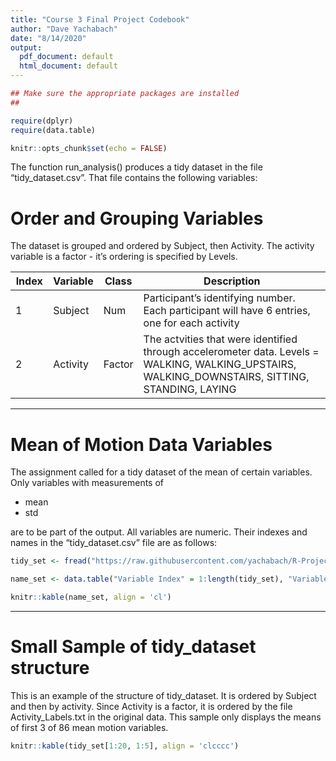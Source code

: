 ```yaml
---
title: "Course 3 Final Project Codebook"
author: "Dave Yachabach"
date: "8/14/2020"
output:
  pdf_document: default
  html_document: default
---
```


```r

## Make sure the appropriate packages are installed
## 

require(dplyr)
require(data.table)

knitr::opts_chunk$set(echo = FALSE)
```

The function run_analysis() produces a tidy dataset in the file 
"tidy_dataset.csv".  That file contains the following variables: 

# Order and Grouping Variables

The dataset is grouped and ordered by Subject, then Activity.  The activity variable is a factor - it's ordering is specified by Levels.  

Index|Variable|Class|Description
-|-|-|-----
1|Subject|Num|Participant's identifying number.  Each participant will have 6 entries, one for each activity  
2|Activity|Factor|The actvities that were identified through accelerometer data. Levels = WALKING, WALKING_UPSTAIRS, WALKING_DOWNSTAIRS, SITTING, STANDING, LAYING  

***  
# Mean of Motion Data Variables  

The assignment called for a tidy dataset of the mean of certain variables.  Only variables with measurements of  

- mean  
- std  
  
are to be part of the output.  All variables are numeric.  Their indexes and names in the "tidy_dataset.csv" file are as follows:  


```r

tidy_set <- fread("https://raw.githubusercontent.com/yachabach/R-Project---Course-3-Final/master/tidy_dataset.csv")

name_set <- data.table("Variable Index" = 1:length(tidy_set), "Variable Name" = colnames(tidy_set))

knitr::kable(name_set, align = 'cl')
```

***  

# Small Sample of tidy_dataset structure  
This is an example of the structure of tidy_dataset.  It is ordered by Subject and then by activity.  Since Activity is a factor, it is ordered by the file Activity_Labels.txt in the original data.  This sample only displays the means of first 3 of 86 mean motion variables.  

```r

knitr::kable(tidy_set[1:20, 1:5], align = 'clcccc')
```

